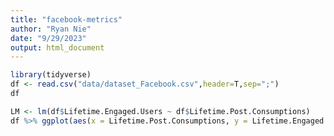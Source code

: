 ```yaml
---
title: "facebook-metrics"
author: "Ryan Nie"
date: "9/29/2023"
output: html_document
---
```


```r
library(tidyverse)
df <- read.csv("data/dataset_Facebook.csv",header=T,sep=";")
df
```


```r
LM <- lm(df$Lifetime.Engaged.Users ~ df$Lifetime.Post.Consumptions)
df %>% ggplot(aes(x = Lifetime.Post.Consumptions, y = Lifetime.Engaged.Users)) + geom_point() + xlab("Lifetime Post Consumptions") + ylab("Lifetime Engaged Users") + ggtitle("Lifetime Engaged Users vs Lifetime Post Consumptions") + geom_smooth(method='lm', formula= y~x)

```


